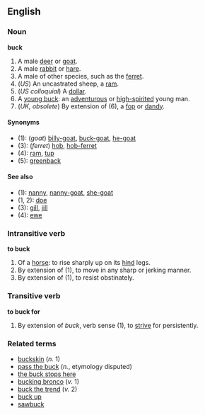 ==English==
===Noun===
'''buck'''
#A male [[deer]] or [[goat]].
#A male [[rabbit]] or [[hare]].
#A male of other species, such as the [[ferret]].
#(''US'') An uncastrated sheep, a [[ram]].
#(''US colloquial'') A [[dollar]].
#A [[young buck]]: an [[adventurous]] or [[high-spirited]] young man.
#(''UK, obsolete'') By extension of (6), a [[fop]] or [[dandy]].

====Synonyms====
*(1): (''goat'') [[billy-goat]], [[buck-goat]], [[he-goat]]
*(3): (''ferret'') [[hob]], [[hob-ferret]]
*(4): [[ram]], [[tup]]
*(5): [[greenback]]

====See also====
*(1): [[nanny]], [[nanny-goat]], [[she-goat]]
*(1, 2): [[doe]]
*(3): [[gill]], [[jill]]
*(4): [[ewe]]

===Intransitive verb===
'''to buck'''
#Of a [[horse]]: to rise sharply up on its [[hind]] legs.
#By extension of (1), to move in any sharp or jerking manner.
#By extension of (1), to resist obstinately.

===Transitive verb===
'''to buck for'''
#By extension of ''buck'', verb sense (1), to [[strive]] for persistently.

===Related terms===
*[[buckskin]] (''n.'' 1)
*[[pass the buck]] (''n.'', etymology disputed)
*[[the buck stops here]]
*[[bucking bronco]] (''v.'' 1)
*[[buck the trend]] (''v.'' 2)
*[[buck up]]
*[[sawbuck]]